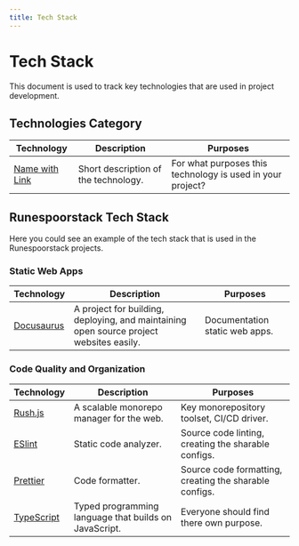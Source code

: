 ```yaml
---
title: Tech Stack
---
```


# Tech Stack

This document is used to track key technologies that are used in project development.

## Technologies Category

<table>
  <thead>
    <tr>
      <th>Technology</th>
      <th>Description</th>
      <th>Purposes</th>
    </tr>
  </thead>
  <tbody>
    <tr>
      <td><a href="Link_to_the_official_documentation_or_GitHub">Name with Link</a></td>
      <td>Short description of the technology.</td>
      <td>For what purposes this technology is used in your project?</td>
    </tr>
  </tbody>
</table>

## Runespoorstack Tech Stack

Here you could see an example of the tech stack that is used in the Runespoorstack projects.

### Static Web Apps

<table>
  <thead>
    <tr>
      <th>Technology</th>
      <th>Description</th>
      <th>Purposes</th>
    </tr>
  </thead>
  <tbody>
    <tr>
      <td><a href="https://github.com/facebook/docusaurus">Docusaurus</a></td>
      <td>A project for building, deploying, and maintaining open source project websites easily.</td>
      <td>Documentation static web apps.</td>
    </tr>
  </tbody>
</table>

### Code Quality and Organization

<table>
  <thead>
    <tr>
      <th>Technology</th>
      <th>Description</th>
      <th>Purposes</th>
    </tr>
  </thead>
  <tbody>
    <tr>
      <td><a href="https://rushjs.io/">Rush.js</a></td>
      <td>A scalable monorepo manager for the web.</td>
      <td>Key monorepository toolset, CI/CD driver.</td>
    </tr>
    <tr>
      <td><a href="https://eslint.org/">ESlint</a></td>
      <td>Static code analyzer.</td>
      <td>Source code linting, creating the sharable configs.</td>
    </tr>
    <tr>
      <td><a href="https://prettier.io/">Prettier</a></td>
      <td>Code formatter.</td>
      <td>Source code formatting, creating the sharable configs.</td>
    </tr>
    <tr>
      <td><a href="https://www.typescriptlang.org/">TypeScript</a></td>
      <td>Typed programming language that builds on JavaScript.</td>
      <td>Everyone should find there own purpose.</td>
    </tr>
  </tbody>
</table>
